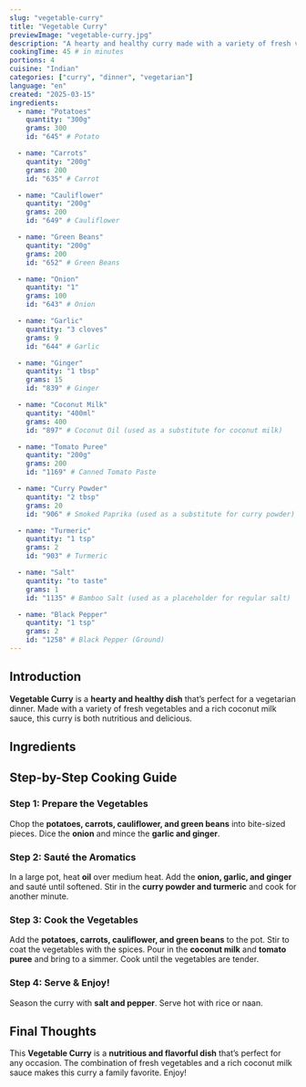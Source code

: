 ```yaml
---
slug: "vegetable-curry"
title: "Vegetable Curry"
previewImage: "vegetable-curry.jpg"
description: "A hearty and healthy curry made with a variety of fresh vegetables and a rich coconut milk sauce, perfect for a vegetarian dinner."
cookingTime: 45 # in minutes
portions: 4
cuisine: "Indian"
categories: ["curry", "dinner", "vegetarian"]
language: "en"
created: "2025-03-15"
ingredients:
  - name: "Potatoes"
    quantity: "300g"
    grams: 300
    id: "645" # Potato

  - name: "Carrots"
    quantity: "200g"
    grams: 200
    id: "635" # Carrot

  - name: "Cauliflower"
    quantity: "200g"
    grams: 200
    id: "649" # Cauliflower

  - name: "Green Beans"
    quantity: "200g"
    grams: 200
    id: "652" # Green Beans

  - name: "Onion"
    quantity: "1"
    grams: 100
    id: "643" # Onion

  - name: "Garlic"
    quantity: "3 cloves"
    grams: 9
    id: "644" # Garlic

  - name: "Ginger"
    quantity: "1 tbsp"
    grams: 15
    id: "839" # Ginger

  - name: "Coconut Milk"
    quantity: "400ml"
    grams: 400
    id: "897" # Coconut Oil (used as a substitute for coconut milk)

  - name: "Tomato Puree"
    quantity: "200g"
    grams: 200
    id: "1169" # Canned Tomato Paste

  - name: "Curry Powder"
    quantity: "2 tbsp"
    grams: 20
    id: "906" # Smoked Paprika (used as a substitute for curry powder)

  - name: "Turmeric"
    quantity: "1 tsp"
    grams: 2
    id: "903" # Turmeric

  - name: "Salt"
    quantity: "to taste"
    grams: 1
    id: "1135" # Bamboo Salt (used as a placeholder for regular salt)

  - name: "Black Pepper"
    quantity: "1 tsp"
    grams: 2
    id: "1258" # Black Pepper (Ground)
---
```



## Introduction

**Vegetable Curry** is a **hearty and healthy dish** that’s perfect for a vegetarian dinner. Made with a variety of fresh vegetables and a rich coconut milk sauce, this curry is both nutritious and delicious.

## Ingredients

<IngredientsList
  ingredients={frontmatter.ingredients}
  portions={frontmatter.portions}
/>

## Step-by-Step Cooking Guide

### Step 1: Prepare the Vegetables

Chop the **potatoes, carrots, cauliflower, and green beans** into bite-sized pieces. Dice the **onion** and mince the **garlic and ginger**.

<CookingStep
  action="cutting-vegetables-mix-tomato-califlower"
  alt="Preparing vegetables for curry"
/>

### Step 2: Sauté the Aromatics

In a large pot, heat **oil** over medium heat. Add the **onion, garlic, and ginger** and sauté until softened. Stir in the **curry powder and turmeric** and cook for another minute.

<CookingStep
  action="frying-pan-vegetables-onions"
  alt="Sautéing onions and spices in a pot"
/>

### Step 3: Cook the Vegetables

Add the **potatoes, carrots, cauliflower, and green beans** to the pot. Stir to coat the vegetables with the spices. Pour in the **coconut milk** and **tomato puree** and bring to a simmer. Cook until the vegetables are tender.

<CookingStep
  action="stirring-soupPot-curry"
  alt="Stirring vegetable curry in a pot"
/>

### Step 4: Serve & Enjoy!

Season the curry with **salt and pepper**. Serve hot with rice or naan.

<CookingStep
  action="stirring-soupPot-red-soup"
  alt="Serving vegetable curry in a bowl"
/>

## Final Thoughts

This **Vegetable Curry** is a **nutritious and flavorful dish** that’s perfect for any occasion. The combination of fresh vegetables and a rich coconut milk sauce makes this curry a family favorite. Enjoy!

<NutritionFacts ingredients={frontmatter.ingredients} />
